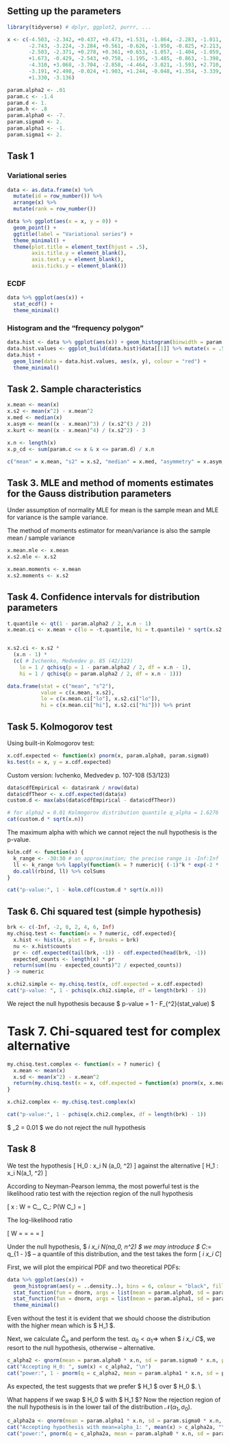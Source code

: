 ## Setting up the parameters

```r
library(tidyverse) # dplyr, ggplot2, purrr, ...

x <- c(-4.503, -2.342, +0.437, +0.473, +1.531, -1.864, -2.283, -1.011,
       -2.743, -3.224, -3.284, +0.561, -0.626, -1.950, -0.825, +2.213,
       -2.503, -2.371, +0.278, +0.361, +0.653, -1.057, -1.404, -1.059,
       +1.673, -0.429, -2.543, +0.758, -1.195, -3.485, -0.863, -1.398,
       -4.310, +3.068, -3.704, -2.858, -4.464, -3.021, -1.593, +2.710,
       -3.191, +2.498, -0.024, +1.903, +1.244, -0.048, +1.354, -3.339,
       +1.330, -3.136)

param.alpha2 <- .01
param.c <- -1.4
param.d <- 1.
param.h <- .8
param.alpha0 <- -7.
param.sigma0 <- 2.
param.alpha1 <- -1.
param.sigma1 <- 2.
```
## Task 1

### Variational series

```r
data <- as.data.frame(x) %>%
  mutate(id = row_number()) %>%
  arrange(x) %>%
  mutate(rank = row_number())

data %>% ggplot(aes(x = x, y = 0)) +
  geom_point() +
  ggtitle(label = "Variational series") +
  theme_minimal() +
  theme(plot.title = element_text(hjust = .5),
        axis.title.y = element_blank(),
        axis.text.y = element_blank(),
        axis.ticks.y = element_blank())

```

### ECDF

```r
data %>% ggplot(aes(x)) +
  stat_ecdf() +
  theme_minimal()
```

### Histogram and the "frequency polygon"

```r
data.hist <- data %>% ggplot(aes(x)) + geom_histogram(binwidth = param.h)
data.hist.values <- ggplot_build(data.hist)$data[[1]] %>% mutate(x = .5 * (xmin + xmax))
data.hist +
  geom_line(data = data.hist.values, aes(x, y), colour = "red") +
  theme_minimal()
```
## Task 2. Sample characteristics
```r
x.mean <- mean(x)
x.s2 <- mean(x^2) - x.mean^2
x.med <- median(x)
x.asym <- mean((x - x.mean)^3) / (x.s2^(3 / 2))
x.kurt <- mean((x - x.mean)^4) / (x.s2^2) - 3

x.n <- length(x)
x.p_cd <- sum(param.c <= x & x <= param.d) / x.n

c("mean" = x.mean, "s2" = x.s2, "median" = x.med, "asymmetry" = x.asym, "kurtosis" = x.kurt, "p(c<=x<=d)" = x.p_cd) %>% print
```
## Task 3. MLE and method of moments estimates for the Gauss distribution parameters
Under assumption of normality MLE for mean is the sample mean and MLE for variance is the sample variance.

The method of moments estimator for mean/variance is also the sample mean / sample variance
```r
x.mean.mle <- x.mean
x.s2.mle <- x.s2

x.mean.moments <- x.mean
x.s2.moments <- x.s2
```

## Task 4. Confidence intervals for distribution parameters

```r
t.quantile <- qt(1 - param.alpha2 / 2, x.n - 1)
x.mean.ci <- x.mean + c(lo = -t.quantile, hi = t.quantile) * sqrt(x.s2 / (x.n - 1))


x.s2.ci <- x.s2 *
  (x.n - 1) *
  (c( # Ivchenko, Medvedev p. 85 (42/123)
    lo = 1 / qchisq(p = 1 - param.alpha2 / 2, df = x.n - 1),
    hi = 1 / qchisq(p = param.alpha2 / 2, df = x.n - 1)))

data.frame(stat = c("mean", "s^2"),
           value = c(x.mean, x.s2),
           lo = c(x.mean.ci["lo"], x.s2.ci["lo"]),
           hi = c(x.mean.ci["hi"], x.s2.ci["hi"])) %>% print

```

## Task 5. Kolmogorov test

Using built-in Kolmogorov test:

```r
x.cdf.expected <- function(x) pnorm(x, param.alpha0, param.sigma0)
ks.test(x = x, y = x.cdf.expected)
```

Custom version: Ivchenko, Medvedev p. 107-108 (53/123)

```r
data$cdfEmpirical <- data$rank / nrow(data)
data$cdfTheor <- x.cdf.expected(data$x)
custom.d <- max(abs(data$cdfEmpirical - data$cdfTheor))

# for alpha2 = 0.01 Kolmogorov distribution quantile q_alpha = 1.6276
cat(custom.d * sqrt(x.n))
```
The maximum alpha with which we cannot reject the null hypothesis is the p-value.
```r
kolm.cdf <- function(x) {
  k_range <- -30:30 # an approximation; the precise range is -Inf:Inf
  ll <- k_range %>% lapply(function(k = ? numeric){ (-1)^k * exp(-2 * (k^2 * x^2)) } -> numeric)
  do.call(rbind, ll) %>% colSums
}

cat("p-value:", 1 - kolm.cdf(custom.d * sqrt(x.n)))

```

## Task 6. Chi squared test (simple hypothesis)

```r
brk <- c(-Inf, -2, 0, 2, 4, 6, Inf)
my.chisq.test <- function(x = ? numeric, cdf.expected){
  x.hist <- hist(x, plot = F, breaks = brk)
  nu <- x.hist$counts
  pr <- cdf.expected(tail(brk, -1)) - cdf.expected(head(brk, -1))
  expected_counts <- length(x) * pr
  return(sum((nu - expected_counts)^2 / expected_counts))
} -> numeric

x.chi2.simple <- my.chisq.test(x, cdf.expected = x.cdf.expected)
cat("p-value: ", 1 - pchisq(x.chi2.simple, df = length(brk) - 1))

```
We reject the null hypothesis because $ p-value = 1 - F_{\chi^2}(stat\_value) \approx 0 $

# Task 7. Chi-squared test for complex alternative
```r
my.chisq.test.complex <- function(x = ? numeric) {
  x.mean <- mean(x)
  x.sd <- mean(x^2) - x.mean^2
  return(my.chisq.test(x = x, cdf.expected = function(x) pnorm(x, x.mean, x.sd)))
}

x.chi2.complex <- my.chisq.test.complex(x)

cat("p-value:", 1 - pchisq(x.chi2.complex, df = length(brk) - 1))
```
$ \alpha_2 = 0.01 \Rightarrow $ we do not reject the null hypothesis

## Task 8

We test the hypothesis
\[ H_0 : x_i \sim \mathcal N (a_0, \sigma^2) \]
against the alternative
\[ H_1 : x_i \sim N(a_1, \sigma^2) \]

According to Neyman-Pearson lemma, the most powerful test is the likelihood ratio test with the rejection region of the null hypothesis

\[ \vec x : W = \frac{L(\theta_0 | \vec x)}{L(\theta_1 | \vec x)} \le C_\alpha, \quad C_\alpha : P(W \le C_\alpha) = \alpha \]

The log-likelihood ratio

\[ \ln W = \ln \frac{L_1}{L_0}= \frac{\sum_{i=1}^n (x_i -a_1)^2 }{2 \sigma^2} = \frac{\sum_{i=1}^n (x_i - a_0)^2 }{2 \sigma^2} = \frac{(a_1 - a_0) \sum_i x_i}{2 \sigma^2} \]

Under the null hypothesis, $ \sum_i x_i \sim \mathcal N(na_0, n\sigma^2) \Rightarrow $ we may introduce $ \tilde C_\alpha := q_{1 - \alpha}$ -- a quantile of this distribution, and the test takes the form
\[ \sum_i x_i \gtrless \tilde C_\alpha \]

First, we will plot the empirical PDF and two theoretical PDFs:

```r
data %>% ggplot(aes(x)) +
  geom_histogram(aes(y = ..density..), bins = 6, colour = "black", fill = "white") +
  stat_function(fun = dnorm, args = list(mean = param.alpha0, sd = param.sigma0), colour = "red") +
  stat_function(fun = dnorm, args = list(mean = param.alpha1, sd = param.sigma0), colour = "blue") +
  theme_minimal()
```

Even without the test it is evident that we should choose the distribution with the higher mean which is $ H_1 $.

Next, we calculate $\tilde C_\alpha$ and perform the test.
$\alpha_0 < \alpha_1 \Rightarrow$ when $ \sum_i x_i \le \tilde C_\alpha $, we resort to the null hypothesis, otherwise -- alternative.

```r
c_alpha2 <- qnorm(mean = param.alpha0 * x.n, sd = param.sigma0 * x.n, p = 1 - param.alpha2)
cat("Accepting H_0: ", sum(x) < c_alpha2, "\n")
cat("power:", 1 - pnorm(q = c_alpha2, mean = param.alpha1 * x.n, sd = param.sigma0 * x.n))
```
As expected, the test suggests that we prefer $ H_1 $ over $ H_0 $. \\

What happens if we swap $ H_0 $ with $ H_1 $?
Now the rejection region of the null hypothesis is in the lower tail of the distribution $\mathcal N (\alpha_1, \sigma_0)$.
```r
c_alpha2a <- qnorm(mean = param.alpha1 * x.n, sd = param.sigma0 * x.n, p = param.alpha2)
cat("Accepting hypothesis with mean=alpha_1: ", mean(x) > c_alpha2a, "\n")
cat("power:", pnorm(q = c_alpha2a, mean = param.alpha0 * x.n, sd = param.sigma0 * x.n))
```
